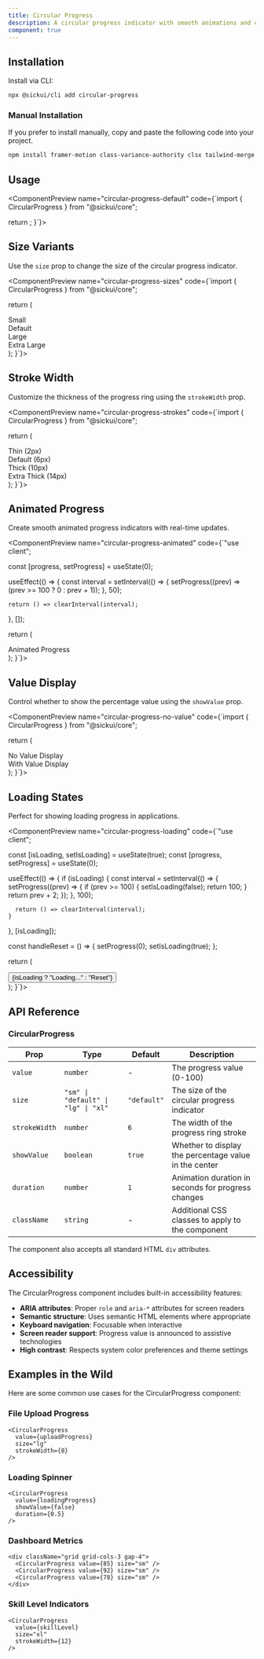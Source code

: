 ```yaml
---
title: Circular Progress
description: A circular progress indicator with smooth animations and customizable styling.
component: true
---
```


## Installation

Install via CLI:

```bash
npx @sickui/cli add circular-progress
```

### Manual Installation

If you prefer to install manually, copy and paste the following code into your project.

```bash
npm install framer-motion class-variance-authority clsx tailwind-merge
```

## Usage

<ComponentPreview name="circular-progress-default" code={`import { CircularProgress } from "@sickui/core";

  return <CircularProgress value={75} />;
}`}>
  <CircularProgressDefault />
</ComponentPreview>

## Size Variants

Use the `size` prop to change the size of the circular progress indicator.

<ComponentPreview name="circular-progress-sizes" code={`import { CircularProgress } from "@sickui/core";

  return (
    <div className="flex items-center gap-8">
      <div className="flex flex-col items-center gap-2">
        <CircularProgress value={40} size="sm" />
        <span className="text-sm text-muted-foreground">Small</span>
      </div>
      <div className="flex flex-col items-center gap-2">
        <CircularProgress value={65} size="default" />
        <span className="text-sm text-muted-foreground">Default</span>
      </div>
      <div className="flex flex-col items-center gap-2">
        <CircularProgress value={85} size="lg" />
        <span className="text-sm text-muted-foreground">Large</span>
      </div>
      <div className="flex flex-col items-center gap-2">
        <CircularProgress value={90} size="xl" />
        <span className="text-sm text-muted-foreground">Extra Large</span>
      </div>
    </div>
  );
}`}>
  <CircularProgressSizes />
</ComponentPreview>

## Stroke Width

Customize the thickness of the progress ring using the `strokeWidth` prop.

<ComponentPreview name="circular-progress-strokes" code={`import { CircularProgress } from "@sickui/core";

  return (
    <div className="flex items-center gap-8">
      <div className="flex flex-col items-center gap-2">
        <CircularProgress value={60} strokeWidth={2} />
        <span className="text-sm text-muted-foreground">Thin (2px)</span>
      </div>
      <div className="flex flex-col items-center gap-2">
        <CircularProgress value={70} strokeWidth={6} />
        <span className="text-sm text-muted-foreground">Default (6px)</span>
      </div>
      <div className="flex flex-col items-center gap-2">
        <CircularProgress value={80} strokeWidth={10} />
        <span className="text-sm text-muted-foreground">Thick (10px)</span>
      </div>
      <div className="flex flex-col items-center gap-2">
        <CircularProgress value={90} strokeWidth={14} />
        <span className="text-sm text-muted-foreground">Extra Thick (14px)</span>
      </div>
    </div>
  );
}`}>
  <CircularProgressStrokes />
</ComponentPreview>

## Animated Progress

Create smooth animated progress indicators with real-time updates.

<ComponentPreview name="circular-progress-animated" code={`"use client";


  const [progress, setProgress] = useState(0);

  useEffect(() => {
    const interval = setInterval(() => {
      setProgress((prev) => (prev >= 100 ? 0 : prev + 1));
    }, 50);

    return () => clearInterval(interval);
  }, []);

  return (
    <div className="flex items-center gap-8">
      <div className="flex flex-col items-center gap-2">
        <CircularProgress value={progress} duration={0.1} />
        <span className="text-sm text-muted-foreground">Animated Progress</span>
      </div>
    </div>
  );
}`}>
  <CircularProgressAnimated />
</ComponentPreview>

## Value Display

Control whether to show the percentage value using the `showValue` prop.

<ComponentPreview name="circular-progress-no-value" code={`import { CircularProgress } from "@sickui/core";

  return (
    <div className="flex items-center gap-8">
      <div className="flex flex-col items-center gap-2">
        <CircularProgress value={45} showValue={false} />
        <span className="text-sm text-muted-foreground">No Value Display</span>
      </div>
      <div className="flex flex-col items-center gap-2">
        <CircularProgress value={75} showValue={true} />
        <span className="text-sm text-muted-foreground">With Value Display</span>
      </div>
    </div>
  );
}`}>
  <CircularProgressNoValue />
</ComponentPreview>

## Loading States

Perfect for showing loading progress in applications.

<ComponentPreview name="circular-progress-loading" code={`"use client";


  const [isLoading, setIsLoading] = useState(true);
  const [progress, setProgress] = useState(0);

  useEffect(() => {
    if (isLoading) {
      const interval = setInterval(() => {
        setProgress((prev) => {
          if (prev >= 100) {
            setIsLoading(false);
            return 100;
          }
          return prev + 2;
        });
      }, 100);

      return () => clearInterval(interval);
    }
  }, [isLoading]);

  const handleReset = () => {
    setProgress(0);
    setIsLoading(true);
  };

  return (
    <div className="flex flex-col items-center gap-4">
      <CircularProgress value={progress} size="lg" />
      <div className="flex gap-2">
        <button
          onClick={handleReset}
          className="px-4 py-2 bg-primary text-primary-foreground rounded-md text-sm hover:bg-primary/90"
        >
          {isLoading ? "Loading..." : "Reset"}
        </button>
      </div>
    </div>
  );
}`}>
  <CircularProgressLoading />
</ComponentPreview>

## API Reference

### CircularProgress

| Prop          | Type                                    | Default     | Description                                                    |
| ------------- | --------------------------------------- | ----------- | -------------------------------------------------------------- |
| `value`       | `number`                                | -           | The progress value (0-100)                                     |
| `size`        | `"sm" \| "default" \| "lg" \| "xl"`     | `"default"` | The size of the circular progress indicator                    |
| `strokeWidth` | `number`                                | `6`         | The width of the progress ring stroke                          |
| `showValue`   | `boolean`                               | `true`      | Whether to display the percentage value in the center         |
| `duration`    | `number`                                | `1`         | Animation duration in seconds for progress changes            |
| `className`   | `string`                                | -           | Additional CSS classes to apply to the component              |

The component also accepts all standard HTML `div` attributes.

## Accessibility

The CircularProgress component includes built-in accessibility features:

- **ARIA attributes**: Proper `role` and `aria-*` attributes for screen readers
- **Semantic structure**: Uses semantic HTML elements where appropriate
- **Keyboard navigation**: Focusable when interactive
- **Screen reader support**: Progress value is announced to assistive technologies
- **High contrast**: Respects system color preferences and theme settings

## Examples in the Wild

Here are some common use cases for the CircularProgress component:

### File Upload Progress
```tsx
<CircularProgress 
  value={uploadProgress} 
  size="lg" 
  strokeWidth={8}
/>
```

### Loading Spinner
```tsx
<CircularProgress 
  value={loadingProgress} 
  showValue={false}
  duration={0.5}
/>
```

### Dashboard Metrics
```tsx
<div className="grid grid-cols-3 gap-4">
  <CircularProgress value={85} size="sm" />
  <CircularProgress value={92} size="sm" />
  <CircularProgress value={78} size="sm" />
</div>
```

### Skill Level Indicators
```tsx
<CircularProgress 
  value={skillLevel} 
  size="xl" 
  strokeWidth={12}
/>
```
